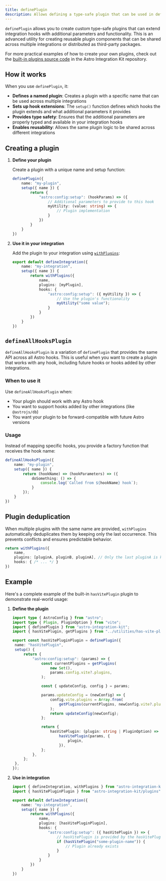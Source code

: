 ```yaml
---
title: definePlugin
description: Allows defining a type-safe plugin that can be used in defineIntegration.
---
```


`definePlugin` allows you to create custom type-safe plugins that can extend integration hooks with additional parameters and functionality. This is an advanced utility for creating reusable plugin components that can be shared across multiple integrations or distributed as third-party packages.

For more practical examples of how to create your own plugins, check out the [built-in plugins source code](https://github.com/florian-lefebvre/astro-integration-kit/tree/main/package/src/plugins) in the Astro Integration Kit repository.


## How it works

When you use `definePlugin`, it:

- **Defines a named plugin**: Creates a plugin with a specific name that can be used across multiple integrations
- **Sets up hook extensions**: The `setup()` function defines which hooks the plugin extends and what additional parameters it provides
- **Provides type safety**: Ensures that the additional parameters are properly typed and available in your integration hooks
- **Enables reusability**: Allows the same plugin logic to be shared across different integrations

## Creating a plugin

<Steps>

1. **Define your plugin**

   Create a plugin with a unique name and setup function:

   ```ts
   definePlugin({
       name: "my-plugin",
       setup({ name }) {
           return {
               "astro:config:setup": (hookParams) => ({
                   // Additional parameters to provide to this hook
                   myUtility: (value: string) => {
                       // Plugin implementation
                   }
               })
           }
       }
   })
   ```

2. **Use it in your integration**

   Add the plugin to your integration using [`withPlugins`](/core/with-plugins/):

   ```ts
   export default defineIntegration({
       name: "my-integration",
       setup({ name }) {
           return withPlugins({
               name,
               plugins: [myPlugin],
               hooks: {
                   "astro:config:setup": ({ myUtility }) => {
                       // Use the plugin's functionality
                       myUtility("some value");
                   }
               }
           })
       }
   })
   ```

</Steps>

## `defineAllHooksPlugin`

`defineAllHooksPlugin` is a variation of `definePlugin` that provides the same API across all Astro hooks. This is useful when you want to create a plugin that works with any hook, including future hooks or hooks added by other integrations.

### When to use it

Use `defineAllHooksPlugin` when:
- Your plugin should work with any Astro hook
- You want to support hooks added by other integrations (like `@astrojs/db`)
- You want your plugin to be forward-compatible with future Astro versions

### Usage

Instead of mapping specific hooks, you provide a factory function that receives the hook name:

```ts
defineAllHooksPlugin({
    name: "my-plugin",
    setup({ name }) {
        return (hookName) => (hookParameters) => ({
            doSomething: () => {
                console.log(`Called from ${hookName} hook`);
            }
        });
    }
})
```

## Plugin deduplication

When multiple plugins with the same name are provided, `withPlugins` automatically deduplicates them by keeping only the last occurrence. This prevents conflicts and ensures predictable behavior.

```ts
return withPlugins({
    name,
    plugins: [pluginA, pluginB, pluginA], // Only the last pluginA is kept
    hooks: { /* ... */ }
})
```

## Example

Here's a complete example of the built-in `hasVitePlugin` plugin to demonstrate real-world usage:

<Steps>

1. **Define the plugin**

   ```ts title="package/plugins/has-vite-plugin.ts"
   import type { AstroConfig } from "astro";
   import type { Plugin, PluginOption } from "vite";
   import { definePlugin } from "astro-integration-kit";
   import { hasVitePlugin, getPlugins } from "../utilities/has-vite-plugin.js";

   export const hasVitePluginPlugin = definePlugin({
   	name: "hasVitePlugin",
   	setup() {
   		return {
   			"astro:config:setup": (params) => {
   				const currentPlugins = getPlugins(
   					new Set(),
   					params.config.vite?.plugins,
   				);

   				const { updateConfig, config } = params;

   				params.updateConfig = (newConfig) => {
   					config.vite.plugins = Array.from(
   						getPlugins(currentPlugins, newConfig.vite?.plugins),
   					);
   					return updateConfig(newConfig);
   				};

   				return {
   					hasVitePlugin: (plugin: string | PluginOption) =>
   						hasVitePlugin(params, {
   							plugin,
   						}),
   				};
   			},
   		};
   	},
   });
   ```

2. **Use in integration**

   ```ts title="my-integration/index.ts" "withPlugins" "hasVitePluginPlugin"
   import { defineIntegration, withPlugins } from "astro-integration-kit";
   import { hasVitePluginPlugin } from "astro-integration-kit/plugins";

   export default defineIntegration({
       name: "my-integration",
       setup({ name }) {
           return withPlugins({
               name,
               plugins: [hasVitePluginPlugin],
               hooks: {
                   "astro:config:setup": ({ hasVitePlugin }) => {
                       // hasVitePlugin is provided by the hasVitePluginPlugin
                       if (hasVitePlugin("some-plugin-name")) {
                           // Plugin already exists
                       }
                   }
               }
           })
       }
   })
   ```

</Steps>
